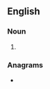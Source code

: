 ==English==

===Noun===
{{head|en|noun form}}

# {{plural of|heiduc|lang=en}}

===Anagrams===
* {{anagrams|en|a=cdehisu|cushdie|duchies}}